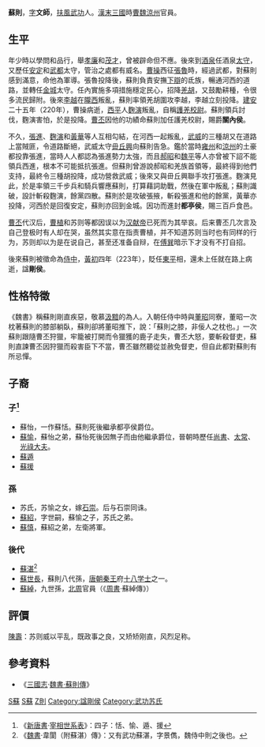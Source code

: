 '''蘇則'''{{BD|？||223年|catIdx=S蘇}}，[[表字|字]]'''文師'''，[[扶風|扶風]][[武功縣|武功]]人。[[東漢|漢末]][[三國|三國]]時[[曹魏|曹魏]][[涼州|涼州]]官員。

==生平==
年少時以學問和品行，舉[[孝廉|孝廉]]和[[茂才|茂才]]，曾被辟命但不應。後來到[[酒泉郡|酒泉]]任酒泉[[太守|太守]]，又歷任[[安定郡|安定]]和[[武都郡|武都]]太守，管治之處都有威名。[[曹操|曹操]]西征[[張魯|張魯]]時，經過武都，對蘇則感到滿意，命他為軍導。張魯投降後，蘇則負責安撫[[下辯|下辯]]的氐族，暢通河西的道路，並轉任[[金城郡|金城]]太守。任內實施多項措施穩定民心，招降[[羌胡|羌胡]]，又鼓勵耕種，令很多流民歸附。後來[[李越_(东汉)|李越]]在[[隴西|隴西]]叛亂，蘇則率領羌胡圍攻李越，李越立刻投降。[[建安_(漢獻帝)|建安]]二十五年（220年），曹操病逝，[[西平郡|西平]]人[[麴演|麴演]]叛亂，自稱[[護羌校尉|護羌校尉]]。蘇則領兵討伐，麴演害怕，於是投降。[[曹丕|曹丕]]因他的功績命蘇則加任護羌校尉，賜爵'''關內侯'''。

不久，[[張進_(東漢)|張進]]、[[麴演|麴演]]和[[黄華_(三國)|黃華]]等人互相勾結，在河西一起叛亂，[[武威郡|武威]]的三種胡又在道路上當賊匪，令道路斷絕，武威太守[[毌丘興|毌丘興]]向蘇則告急。鑑於當時[[雍州|雍州]]和[[涼州|涼州]]的土豪都投靠張進，當時人人都認為張進勢力太強，而且[[郝昭|郝昭]]和[[魏平|魏平]]等人亦曾被下詔不能領兵西進，根本不可能抵抗張進。但蘇則曾游說郝昭和羌族首領等，最終得到他們支持，最終令三種胡投降，成功營救武威；後來又與毌丘興聯手攻打張進。麴演見此，於是率領三千步兵和騎兵響應蘇則，打算藉詞助戰，然後在軍中叛亂；蘇則識破，設計斬殺麴演，餘黨四散。蘇則於是攻破張掖，斬殺張進和他的餘黨，黃華亦投降，河西於是回復安定，蘇則亦回到金城。因功而進封'''都亭侯'''，賜三百戶食邑。

[[曹丕|曹丕]]代汉后，[[曹植|曹植]]和苏则等都因误以为[[汉献帝|汉献帝]]已死而为其举哀。后来曹丕几次言及自己登极时有人却在哭，虽然其实意在指责曹植，并不知道苏则当时也有同样的行为，苏则却以为是在说自己，甚至还准备自辩，在[[傅巽|傅巽]]暗示下才没有不打自招。

後來蘇則被徵命為[[侍中|侍中]]，[[黃初|黃初]]四年（223年），貶任[[東平|東平]]相，還未上任就在路上病逝，諡'''剛侯'''。

==性格特徵==
《魏書》稱蘇則剛直疾惡，敬慕[[汲黯|汲黯]]的為人。入朝任侍中時與[[董昭|董昭]]同寮，董昭一次枕著蘇則的膝部躺臥，蘇則卻將董昭推下，說：「蘇則之膝，非佞人之枕也。」一次蘇則跟隨曹丕狩獵，牢籠被打開而令獵獲的鹿子走失，曹丕大怒，要斬殺督吏，蘇則直諫曹丕因狩獵而殺害臣下不當，曹丕雖然聽從並赦免督吏，但自此都對蘇則有所忌憚。

==子裔==
===子<ref>《[[新唐書|新唐書]]·[[s:新唐書/卷074上#蘇|宰相世系表]]》：四子：恬、愉、遁、援</ref>===
*蘇怡，一作蘇恬。蘇則死後繼承都亭侯爵位。
*[[蘇愉|蘇愉]]，蘇怡之弟，蘇怡死後因無子而由他繼承爵位，晉朝時歷任[[尚書|尚書]]、[[太常|太常]]、[[光祿大夫|光祿大夫]]。
*[[蘇遁|蘇遁]]
*[[蘇援|蘇援]]

===孫===
*苏氏，苏愉之女，嫁[[石崇|石崇]]。后与石崇同诛。
*[[蘇紹|蘇紹]]，字世嗣，蘇愉之子，苏氏之弟。
*[[蘇慎|蘇慎]]，蘇紹之弟，左衛將軍。

===後代===
*[[蘇湛|蘇湛]]<ref>《[[魏書|魏書]]·韋閬（附蘇湛）傳》：又有武功蘇湛，字景儁，魏侍中則之後也。</ref>
*[[蘇世長|蘇世長]]，蘇則八代孫，[[唐朝|唐朝]][[唐太宗|秦王]]府[[十八学士|十八学士]]之一。
*[[蘇綽|蘇綽]]，九世孫，[[北周|北周]]官員（《[[周書|周書]]·蘇綽傳》）

==評價==
[[陳壽|陳壽]]：苏则威以平乱，既政事之良，又矫矫刚直，风烈足称。

==參考資料==
*《[[三國志|三國志]]·[[s:三國志/卷16#蘇則|魏書·蘇則傳]]》
{{reflist}}

{{三国志}}
[[Category:曹魏軍事人物|S蘇]]
[[Category:曹魏政治人物|S蘇]]
[[Category:蘇姓|Z則]]
[[Category:諡剛侯|Category:諡剛侯]]
[[Category:武功苏氏|Category:武功苏氏]]
